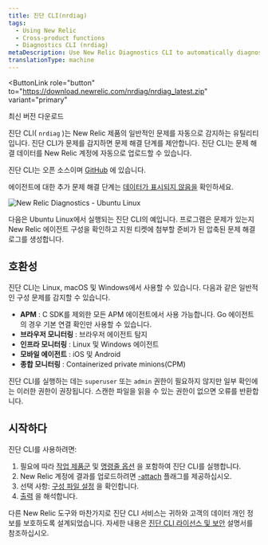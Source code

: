 ```yaml
---
title: 진단 CLI(nrdiag)
tags:
  - Using New Relic
  - Cross-product functions
  - Diagnostics CLI (nrdiag)
metaDescription: Use New Relic Diagnostics CLI to automatically diagnose common problems with New Relic agents and send the results to Support.
translationType: machine
---
```



<ButtonLink
  role="button"
  to="https://download.newrelic.com/nrdiag/nrdiag_latest.zip"
  variant="primary"
>
  최신 버전 다운로드
</ButtonLink>

진단 CLI( `nrdiag` )는 New Relic 제품의 일반적인 문제를 자동으로 감지하는 유틸리티입니다. 진단 CLI가 문제를 감지하면 문제 해결 단계를 제안합니다. 진단 CLI는 문제 해결 데이터를 New Relic 계정에 자동으로 업로드할 수 있습니다.

진단 CLI는 오픈 소스이며 [GitHub](https://github.com/newrelic/newrelic-diagnostics-cli) 에 있습니다.

에이전트에 대한 추가 문제 해결 단계는 [데이터가 표시되지 않음을](/docs/agents/manage-apm-agents/troubleshooting/not-seeing-data) 확인하세요.

<img
  title="New Relic Diagnostics - Ubuntu Linux"
  alt="New Relic Diagnostics - Ubuntu Linux"
  src={img0NewRelicDiagnosticsUbuntuLinux}
/>

<figcaption>
  다음은 Ubuntu Linux에서 실행되는 진단 CLI의 예입니다. 프로그램은 문제가 있는지 New Relic 에이전트 구성을 확인하고 지원 티켓에 첨부할 준비가 된 압축된 문제 해결 로그를 생성합니다.
</figcaption>

## 호환성

진단 CLI는 Linux, macOS 및 Windows에서 사용할 수 있습니다. 다음과 같은 일반적인 구성 문제를 감지할 수 있습니다.

* **APM** : C SDK를 제외한 모든 APM 에이전트에서 사용 가능합니다. Go 에이전트의 경우 기본 연결 확인만 사용할 수 있습니다.
* **브라우저 모니터링** : 브라우저 에이전트 탐지
* **인프라 모니터링** : Linux 및 Windows 에이전트
* **모바일 에이전트** : iOS 및 Android
* **종합 모니터링** : Containerized private minions(CPM)

진단 CLI를 실행하는 데는 `superuser` 또는 `admin` 권한이 필요하지 않지만 일부 확인에는 이러한 권한이 권장됩니다. 스캔한 파일을 읽을 수 있는 권한이 없으면 오류를 반환합니다.

## 시작하다

진단 CLI를 사용하려면:

1. 필요에 따라 [작업 제품군](/docs/new-relic-solutions/solve-common-issues/diagnostics-cli-nrdiag/run-diagnostics-cli-nrdiag) 및 [명령줄 옵션](/docs/using-new-relic/cross-product-functions/diagnostics-cli-nrdiag/pass-command-line-options-nrdiag) 을 포함하여 진단 CLI를 실행합니다.
2. New Relic 계정에 결과를 업로드하려면 [-attach](/docs/using-new-relic/cross-product-functions/diagnostics-cli-nrdiag/pass-command-line-options-nrdiag) 플래그를 제공하십시오.
3. 선택 사항: [구성 파일 설정](/docs/using-new-relic/cross-product-functions/diagnostics-cli-nrdiag/validate-config-file-settings-nrdiag) 을 확인합니다.
4. [출력](/docs/using-new-relic/cross-product-functions/diagnostics-cli-nrdiag/interpret-nrdiag-output) 을 해석합니다.

다른 New Relic 도구와 마찬가지로 진단 CLI 서비스는 귀하와 고객의 데이터 개인 정보를 보호하도록 설계되었습니다. 자세한 내용은 [진단 CLI 라이선스 및 보안](/docs/using-new-relic/cross-product-functions/diagnostics-cli-nrdiag/diagnostics-cli-licensing-security) 설명서를 참조하십시오.